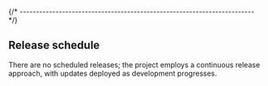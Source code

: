 
{/* ------------------------------------------------------------------------ */}

## Release schedule

There are no scheduled releases; the project employs a continuous
release approach, with updates deployed as development progresses.
